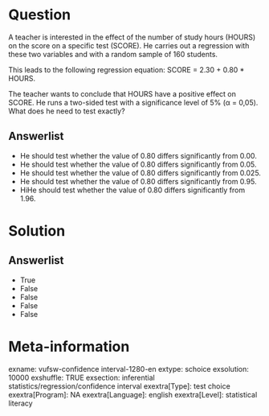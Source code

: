 Question
========
A teacher is interested in the effect of the number of study hours
(HOURS) on the score on a specific test (SCORE). He carries out a
regression with these two variables and with a random sample of 160
students.  
  
This leads to the following regression equation: SCORE = 2.30 + 0.80 \*
HOURS.  
  
The teacher wants to conclude that HOURS have a positive effect on
SCORE. He runs a two-sided test with a significance level of 5% (α =
0,05). What does he need to test exactly?

Answerlist
----------
* He should test whether the value of 0.80 differs significantly from
  0.00.
* He should test whether the value of 0.80 differs significantly from
  0.05.
* He should test whether the value of 0.80 differs significantly from
  0.025.
* He should test whether the value of 0.80 differs significantly from
  0.95.
* HiHe should test whether the value of 0.80 differs significantly from
  1.96.

Solution
========










Answerlist
----------
* True
* False
* False
* False
* False

Meta-information
================
exname: vufsw-confidence interval-1280-en
extype: schoice
exsolution: 10000
exshuffle: TRUE
exsection: inferential statistics/regression/confidence interval
exextra[Type]: test choice
exextra[Program]: NA
exextra[Language]: english
exextra[Level]: statistical literacy

